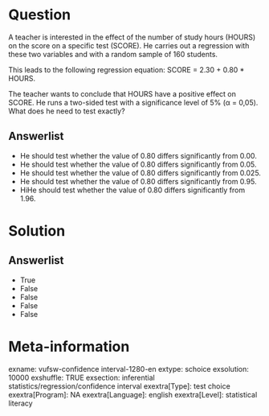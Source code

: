 Question
========
A teacher is interested in the effect of the number of study hours
(HOURS) on the score on a specific test (SCORE). He carries out a
regression with these two variables and with a random sample of 160
students.  
  
This leads to the following regression equation: SCORE = 2.30 + 0.80 \*
HOURS.  
  
The teacher wants to conclude that HOURS have a positive effect on
SCORE. He runs a two-sided test with a significance level of 5% (α =
0,05). What does he need to test exactly?

Answerlist
----------
* He should test whether the value of 0.80 differs significantly from
  0.00.
* He should test whether the value of 0.80 differs significantly from
  0.05.
* He should test whether the value of 0.80 differs significantly from
  0.025.
* He should test whether the value of 0.80 differs significantly from
  0.95.
* HiHe should test whether the value of 0.80 differs significantly from
  1.96.

Solution
========










Answerlist
----------
* True
* False
* False
* False
* False

Meta-information
================
exname: vufsw-confidence interval-1280-en
extype: schoice
exsolution: 10000
exshuffle: TRUE
exsection: inferential statistics/regression/confidence interval
exextra[Type]: test choice
exextra[Program]: NA
exextra[Language]: english
exextra[Level]: statistical literacy

